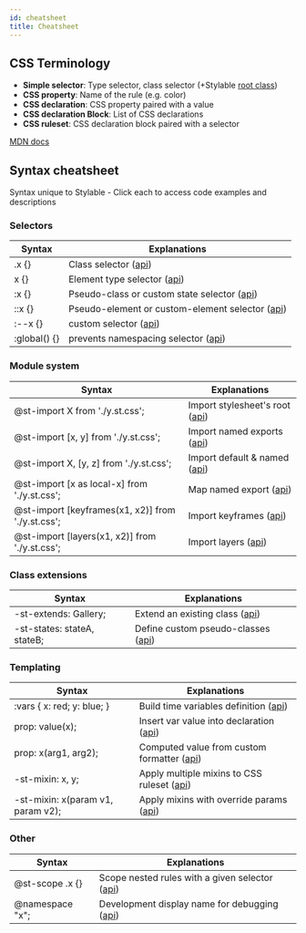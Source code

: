 ```yaml
---
id: cheatsheet
title: Cheatsheet
---
```



## CSS Terminology

- **Simple selector**: Type selector, class selector (+Stylable [root class](../references/root.md))
- **CSS property**: Name of the rule (e.g. color)
- **CSS declaration**: CSS property paired with a value
- **CSS declaration Block**: List of CSS declarations
- **CSS ruleset**: CSS declaration block paired with a selector

[MDN docs](https://developer.mozilla.org/en-US/docs/Learn/CSS/Introduction_to_CSS/Syntax#CSS_Declarations)

## Syntax cheatsheet

Syntax unique to Stylable - Click each to access code examples and descriptions

### Selectors

| Syntax                                                                     | Explanations                                                                        |
| -------------------------------------------------------------------------- | ----------------------------------------------------------------------------------- |
| <CodeBlock language="css" className="inline-code">.x {}</CodeBlock>        | Class selector ([api](../references/class-selectors.md))                            |
| <CodeBlock language="css" className="inline-code">x {}</CodeBlock>         | Element type selector ([api](../references/tag-selectors.md))                       |
| <CodeBlock language="css" className="inline-code">:x {}</CodeBlock>        | Pseudo-class or custom state selector ([api](../references/pseudo-classes.md))      |
| <CodeBlock language="css" className="inline-code">::x {}</CodeBlock>       | Pseudo-element or custom-element selector ([api](../references/pseudo-elements.md)) |
| <CodeBlock language="css" className="inline-code">:--x {}</CodeBlock>      | custom selector ([api](../references/custom-selectors.md))                          |
| <CodeBlock language="css" className="inline-code">:global() {}</CodeBlock> | prevents namespacing selector ([api](../references/global-selectors.md))            |

### Module system

| Syntax                                                                                                          | Explanations                                                                         |
| --------------------------------------------------------------------------------------------------------------- | ------------------------------------------------------------------------------------ |
| <CodeBlock language="css" className="inline-code">@st-import X from './y.st.css';</CodeBlock>                   | Import stylesheet's root ([api](../references/imports.md#stylesheet-default-export)) |
| <CodeBlock language="css" className="inline-code">@st-import [x, y] from './y.st.css';</CodeBlock>              | Import named exports ([api](../references/imports.md#stylesheet-named-exports))      |
| <CodeBlock language="css" className="inline-code">@st-import X, [y, z] from './y.st.css';</CodeBlock>           | Import default & named ([api](../references/imports.md#stylesheet-named-exports))    |
| <CodeBlock language="css" className="inline-code">@st-import [x as local-x] from './y.st.css';</CodeBlock>      | Map named export ([api](../references/imports.md#alias-js-named-exports))            |
| <CodeBlock language="css" className="inline-code">@st-import [keyframes(x1, x2)] from './y.st.css';</CodeBlock> | Import keyframes ([api](../references/keyframes#import-and-export))                  |
| <CodeBlock language="css" className="inline-code">@st-import [layers(x1, x2)] from './y.st.css';</CodeBlock>    | Import layers ([api](../references/layer#import-and-export))                         |

### Class extensions

| Syntax                                                                                    | Explanations                                                          |
| ----------------------------------------------------------------------------------------- | --------------------------------------------------------------------- |
| <CodeBlock language="css" className="inline-code">-st-extends: Gallery;</CodeBlock>       | Extend an existing class ([api](../references/extend-stylesheet.md))  |
| <CodeBlock language="css" className="inline-code">-st-states: stateA, stateB;</CodeBlock> | Define custom pseudo-classes ([api](../references/pseudo-classes.md)) |

### Templating

| Syntax                                                                                          | Explanations                                                                               |
| ----------------------------------------------------------------------------------------------- | ------------------------------------------------------------------------------------------ |
| <CodeBlock language="css" className="inline-code">:vars { x: red; y: blue; }</CodeBlock>        | Build time variables definition ([api](../references/st-variables.md#use-in-stylesheet))   |
| <CodeBlock language="css" className="inline-code">prop: value(x);</CodeBlock>                   | Insert var value into declaration ([api](../references/st-variables.md#use-in-stylesheet)) |
| <CodeBlock language="css" className="inline-code">prop: x(arg1, arg2);</CodeBlock>              | Computed value from custom formatter ([api](../references/formatters.md))                  |
| <CodeBlock language="css" className="inline-code">-st-mixin: x, y;</CodeBlock>                  | Apply multiple mixins to CSS ruleset ([api](../references/mixins.md))                      |
| <CodeBlock language="css" className="inline-code">-st-mixin: x(param v1, param v2);</CodeBlock> | Apply mixins with override params ([api](../references/mixins.md))                         |

### Other

| Syntax                                                                        | Explanations                                                                |
| ----------------------------------------------------------------------------- | --------------------------------------------------------------------------- |
| <CodeBlock language="css" className="inline-code">@st-scope .x {}</CodeBlock> | Scope nested rules with a given selector ([api](../references/st-scope.md)) |
| <CodeBlock language="css" className="inline-code">@namespace "x";</CodeBlock> | Development display name for debugging ([api](../references/namespace.md))  |

